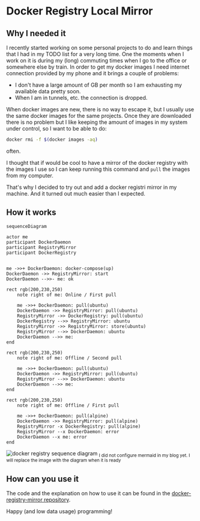 # Docker Registry Local Mirror

## Why I needed it

I recently started working on some personal projects to do and learn things that I had in my TODO list for a very long time.
One the moments when I work on it is during my (long) commuting times when I go to the office or somewhere else by train.
In order to get my docker images I need internet connection provided by my phone and it brings a couple of problems:

- I don't have a large amount of GB per month so I am exhausting my available data pretty soon.
- When I am in tunnels, etc. the connection is dropped.

When docker images are new, there is no way to escape it, but I usually use the same docker images for the same projects. Once they
are downloaded there is no problem but I like keeping the amount of images in my system under control, so I want to be able to do:

```bash
docker rmi -f $(docker images -aq)
```

often.

I thought that if would be cool to have a mirror of the docker registry with the images I use so I can keep running this command and `pull` the images
from my computer.

That's why I decided to try out and add a docker registri mirror in my machine. And it turned out much easier than I expected.

## How it works

<div style={{ display: "none"}}>

```mermaid
sequenceDiagram

actor me
participant DockerDaemon
participant RegistryMirror
participant DockerRegistry


me ->>+ DockerDaemon: docker-compose(up)
DockerDaemon ->> RegistryMirror: start
DockerDaemon -->>- me: ok

rect rgb(200,230,250)
    note right of me: Online / First pull

    me ->>+ DockerDaemon: pull(ubuntu)
    DockerDaemon ->> RegistryMirror: pull(ubuntu)
    RegistryMirror ->> DockerRegistry: pull(ubuntu)
    DockerRegistry -->> RegistryMirror: ubuntu
    RegistryMirror ->> RegistryMirror: store(ubuntu)
    RegistryMirror -->> DockerDaemon: ubuntu
    DockerDaemon -->> me: 
end

rect rgb(200,230,250)
    note right of me: Offline / Second pull

    me ->>+ DockerDaemon: pull(ubuntu)
    DockerDaemon ->> RegistryMirror: pull(ubuntu)
    RegistryMirror -->> DockerDaemon: ubuntu
    DockerDaemon -->> me: 
end

rect rgb(200,230,250)
    note right of me: Offline / First pull

    me ->>+ DockerDaemon: pull(alpine)
    DockerDaemon ->> RegistryMirror: pull(alpine)
    RegistryMirror -x DockerRegistry: pull(alpine)
    RegistryMirror --x DockerDaemon: error
    DockerDaemon --x me: error
end
```
</div>

![docker registry sequence diagram](https://tsoobame.github.io/images/posts/docker-registry-mermaid.png)
<sub>I did not configure mermaid in my blog yet. I will replace the image with the diagram when it is ready</sub>

## How can you use it

The code and the explanation on how to use it can be found in the [docker-registry-mirror repository](https://github.com/tonitienda/docker-registry-mirror). 


Happy (and low data usage) programming!
